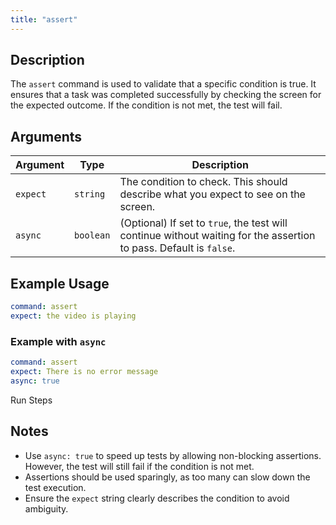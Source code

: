 ```yaml
---
title: "assert"
---
```


## Description
The `assert` command is used to validate that a specific condition is true. It ensures that a task was completed successfully by checking the screen for the expected outcome. If the condition is not met, the test will fail.

## Arguments
| Argument   | Type      | Description                                                                 |
|------------|-----------|-----------------------------------------------------------------------------|
| `expect`   | `string`  | The condition to check. This should describe what you expect to see on the screen. |
| `async`    | `boolean` | (Optional) If set to `true`, the test will continue without waiting for the assertion to pass. Default is `false`. |

## Example Usage
```yaml
command: assert
expect: the video is playing

```



### Example with `async`


```yaml
command: assert
expect: There is no error message
async: true

```



Run Steps



## Notes
- Use `async: true` to speed up tests by allowing non-blocking assertions. However, the test will still fail if the condition is not met.
- Assertions should be used sparingly, as too many can slow down the test execution.
- Ensure the `expect` string clearly describes the condition to avoid ambiguity.
